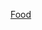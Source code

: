 {{WPSS-cat}}
{{Stub Category|article=食物|newstub=food-stub|category=食品}}
{{hidden category}}
{{Category diffuse}}
{{CategoryTOC|numerals=no}}

[[Category:饮食小作品|Food]]